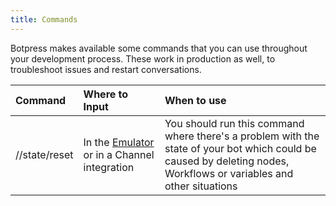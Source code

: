 ```yaml
---
title: Commands
---
```


Botpress makes available some commands that you can use throughout your development process. These work in production as well, to troubleshoot issues and restart conversations.

| Command       | Where to Input                                                  | When to use                                                                                                                                                         |
| :------------ | :-------------------------------------------------------------- | :------------------------------------------------------------------------------------------------------------------------------------------------------------------ |
| //state/reset | In the [Emulator](/learn/reference/emulator) or in a Channel integration | You should run this command where there's a problem with the state of your bot which could be caused by deleting nodes, Workflows or variables and other situations |
